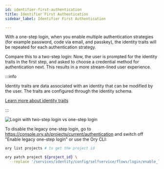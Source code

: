 ```yaml
---
id: identifier-first-authentication
title: Identifier First Authentication
sidebar_label: Identifier First Authentication

---
```


With a one-step login, when you enable multiple authentication strategies (for example password, code via email, and passkey), the
identity traits will be repeated for each authentication strategy.

Compare this to a two-step login: Now, the user is prompted for the identity traits in the first step, and asked to choose a
credential method for authentication next. This results in a more stream-lined user experience.

:::info

Identity traits are data associated with an identity that can be modified by the user. The traits are configured through the
identity schema.

[Learn more about identity traits](../../kratos/manage-identities/managing-users-identities-metadata#traits)

:::

![Login with two-step login vs one-step login](./_static/login-hint.png)

To disable the legacy one-step login, go to https://console.ory.sh/projects/current/authentication and switch off "Enable legacy
one-step login" or use the Ory CLI:

```bash
ory list projects # to get the project id

ory patch project ${project_id} \
  --replace '/services/identity/config/selfservice/flows/login/enable_legacy_one_step=false'
```
